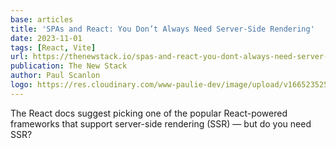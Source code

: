 ```yaml
---
base: articles
title: 'SPAs and React: You Don’t Always Need Server-Side Rendering'
date: 2023-11-01
tags: [React, Vite]
url: https://thenewstack.io/spas-and-react-you-dont-always-need-server-side-rendering/
publication: The New Stack
author: Paul Scanlon
logo: https://res.cloudinary.com/www-paulie-dev/image/upload/v1665235257/paulie.dev/Logos/tns-logo_miu6qk.png
---
```


The React docs suggest picking one of the popular React-powered frameworks that support server-side rendering (SSR) — but do you need SSR?
